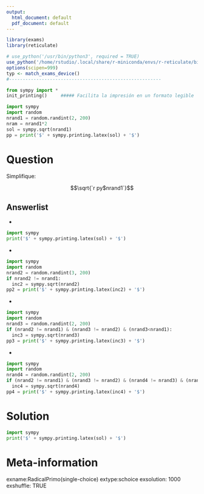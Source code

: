 ```yaml
---
output:
  html_document: default
  pdf_document: default
---
```

```r
library(exams)
library(reticulate)

# use_python('/usr/bin/python3', required = TRUE)
use_python('/home/rstudio/.local/share/r-miniconda/envs/r-reticulate/bin/python', required = TRUE)
options(scipen=999)
typ <- match_exams_device()
#--------------------------------------------------------
```

```python
from sympy import *   
init_printing()     ##### Facilita la impresión en un formato legible
```

```python
import sympy
import random
nrand1 = random.randint(2, 200)
nram = nrand1*2
sol = sympy.sqrt(nrand1)
pp = print('$' + sympy.printing.latex(sol) + '$')
```
Question
========

Simplifique: 

$$\sqrt{`r py$nrand1`}$$


Answerlist
----------

*   
```python
import sympy
print('$' + sympy.printing.latex(sol) + '$')
```

*  
```python
import sympy
import random
nrand2 = random.randint(3, 200)
if nrand2 != nrand1:
  inc2 = sympy.sqrt(nrand2)
pp2 = print('$' + sympy.printing.latex(inc2) + '$')
```

*  
```python
import sympy
import random
nrand3 = random.randint(2, 200)
if (nrand2 != nrand1) & (nrand3 != nrand2) & (nrand3<nrand1):
  inc3 = sympy.sqrt(nrand3)
pp3 = print('$' + sympy.printing.latex(inc3) + '$')
```

*  
```python
import sympy
import random
nrand4 = random.randint(2, 200)
if (nrand2 != nrand1) & (nrand3 != nrand2) & (nrand4 != nrand3) & (nrand4<nrand1):
  inc4 = sympy.sqrt(nrand4)
pp4 = print('$' + sympy.printing.latex(inc4) + '$')
```


Solution
========


```python
import sympy
print('$' + sympy.printing.latex(sol) + '$')
``` 

Meta-information
================
exname:RadicalPrimo(single-choice)
extype:schoice
exsolution: 1000
exshuffle: TRUE